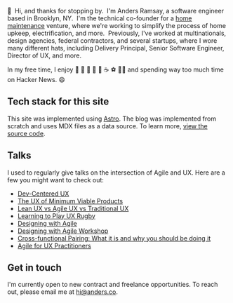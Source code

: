 
:wave: &nbsp;Hi, and thanks for stopping by. &nbsp;I'm
Anders Ramsay, a software engineer based in Brooklyn, NY. &nbsp;I'm the technical co-founder for a [home maintenance](https://www.starlinghome.co/) venture, where we're working to simplify the process of home upkeep, electrification, and more. &nbsp;Previously, I've worked at multinationals, design agencies, federal contractors, and several startups, where I wore many different hats, including Delivery Principal, Senior Software Engineer, Director of UX, and more.

In my free time, I enjoy 📖 :wine_glass: :ski: :tennis: 🏃 :coffee: :soccer: 🏋️‍♂️ and spending way too much time on Hacker News. :smile:

## Tech stack for this site

This site was implemented using [Astro](https://astro.build/). The blog was implemented from scratch and uses MDX files as a data source. To learn more, [view the source code](https://github.com/andersr/personal-site).

## Talks

I used to regularly give talks on the intersection of Agile and UX. Here are a few you might want to check out:

- [Dev-Centered UX](https://www.slideshare.net/andersr/devcentered-uxworkshopuxweek2014)
- [The UX of Minimum Viable Products](https://www.slideshare.net/andersr/the-ux-of-minimum-viable-products-20462325)
- [Lean UX vs Agile UX vs Traditional UX](https://www.slideshare.net/andersr/lean-ux-roundtable)
- [Learning to Play UX Rugby](https://www.slideshare.net/andersr/learning-to-play-ux-rugby-extended)
- [Designing with Agile](https://www.slideshare.net/andersr/designing-with-agile-workshop)
- [Designing with Agile Workshop](https://www.slideshare.net/andersr/designing-with-agile-workshop)
- [Cross-functional Pairing: What it is and why you should be doing it](https://www.slideshare.net/andersr/crossfunctional-pairing-what-it-is-and-why-you-should-be-doing-it)
- [Agile for UX Practitioners](https://www.slideshare.net/andersr/agile-for-ux-practitioners)

## Get in touch

I'm currently open to new contract and freelance opportunities. To reach out, please email me at [hi@anders.co](mailto:%68%69%40%61%6e%64%65%72%73%2e%63%6f).
